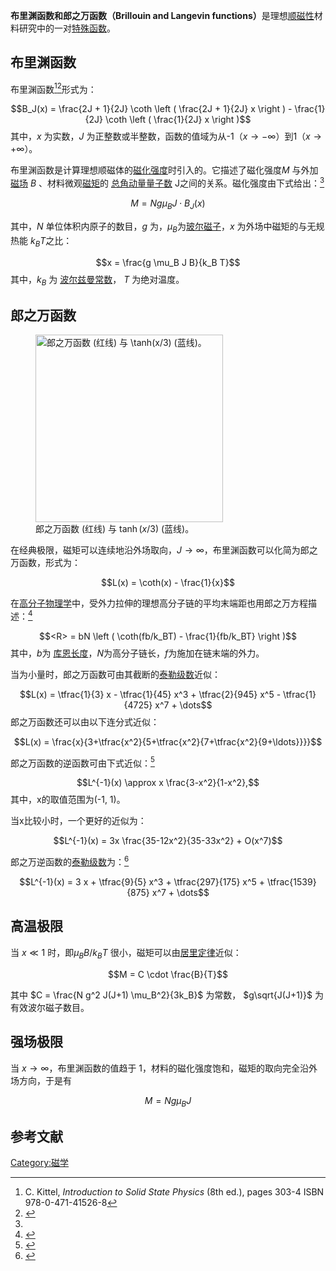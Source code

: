 '''布里渊函数和郎之万函数（Brillouin and Langevin functions）'''是理想[[顺磁性|顺磁性]]材料研究中的一对[[特殊函数|特殊函数]]。

==布里渊函数==
<!-- [[布里渊函数|布里渊函数]]重定向至此 -->
布里渊函数<ref name=Kittel>C. Kittel, ''Introduction to Solid State Physics'' (8th ed.), pages 303-4 ISBN 978-0-471-41526-8</ref><ref>{{Cite journal
  | last = Darby
  | first = M.I. 
  | author-link =
  | title = Tables of the Brillouin function and of the related function for the spontaneous magnetization
  | journal = Brit. J. Appl. Phys.
  | volume = 18
  | issue = 10
  | pages = 1415–1417
  | year = 1967
  | doi =10.1088/0508-3443/18/10/307
  | postscript = <!-- Bot inserted parameter. Either remove it; or change its value to "." for the cite to end in a ".", as necessary. -->  |bibcode = 1967BJAP...18.1415D }}</ref>形式为：

:<math>B_J(x) = \frac{2J + 1}{2J} \coth \left ( \frac{2J + 1}{2J} x \right )
                - \frac{1}{2J} \coth \left ( \frac{1}{2J} x \right )</math>
其中，<math>x</math> 为实数，<math>J</math> 为正整数或半整数，函数的值域为从-1（<math>x \to -\infty</math>）到1（<math>x \to +\infty</math>）。

布里渊函数是计算理想顺磁体的[[磁化强度|磁化强度]]时引入的。它描述了磁化强度<math>M</math> 与外加 [[磁场|磁场]] <math>B</math> 、材料微观[[磁矩|磁矩]]的 [[总角动量量子数|总角动量量子数]] J之间的关系。磁化强度由下式给出：<ref name=Kittel/>
:<math>M = N g \mu_B J \cdot B_J(x)</math>

其中，<math>N</math> 单位体积内原子的数目，<math>g</math> 为{{link-en|g因數|g-factor (physics)}}，<math>\mu_B</math>为[[玻尔磁子|玻尔磁子]]，<math>x</math> 为外场中磁矩的{{link-en|塞曼能|Zeeman energy}}与无规热能 <math>k_B T</math>之比：
::<math>x = \frac{g \mu_B J B}{k_B T}</math>
其中，<math>k_B</math> 为 [[波尔兹曼常数|波尔兹曼常数]]， <math>T</math> 为绝对温度。

==郎之万函数==
<!-- [[郎之万函数|郎之万函数]]重定向至此 -->
[[File:Langevin function.png|300px|thumb|right|郎之万函数 (红线) 与
<math>\tanh(x/3)</math> (蓝线)。]]

在经典极限，磁矩可以连续地沿外场取向，<math>J \to \infty</math>，布里渊函数可以化简为郎之万函数，形式为：

:<math>L(x) = \coth(x) - \frac{1}{x}</math>

在[[高分子物理学|高分子物理学]]中，受外力拉伸的理想高分子链的平均末端距也用郎之万方程描述：<ref>{{cite book|author=Michael Rubinstein and Ralph H. Colby|title=Polymer Physics|year=2003|publisher=Oxford University Press|isbn=978-0-19-852059-7|pages=76}}</ref> 
:<math><R> = bN \left ( \coth(fb/k_BT) - \frac{1}{fb/k_BT} \right )</math>
其中，<math>b</math>为 [[库恩长度|库恩长度]]，<math>N</math>为高分子链长，<math>f</math>为施加在链末端的外力。

当{{math|''x''}}为小量时，郎之万函数可由其截断的[[泰勒级数|泰勒级数]]近似：
:<math>
   L(x) = \tfrac{1}{3} x - \tfrac{1}{45} x^3 + \tfrac{2}{945} x^5 - \tfrac{1}{4725} x^7 + \dots
 </math>
郎之万函数还可以由以下连分式近似：
:<math>
L(x) = \frac{x}{3+\tfrac{x^2}{5+\tfrac{x^2}{7+\tfrac{x^2}{9+\ldots}}}}
</math>

郎之万函数的逆函数可由下式近似：<ref name="Cohen">{{cite journal |title=A Padé approximant to the inverse Langevin function |last=Cohen |first=A. |journal=[[Rheologica_Acta|Rheologica Acta]] |volume=30 |issue=3 |pages=270–273 |year=1991 |doi=10.1007/BF00366640 }}</ref>
:<math>
   L^{-1}(x) \approx x \frac{3-x^2}{1-x^2},
 </math>
其中，x的取值范围为(-1, 1)。

当x比较小时，一个更好的近似为：
:<math>
   L^{-1}(x) = 3x \frac{35-12x^2}{35-33x^2} + O(x^7)
 </math>

郎之万逆函数的[[泰勒级数|泰勒级数]]为：<ref name="Johal">{{cite journal |title=Energy functions for rubber from microscopic potentials |last=Johal |first=A. S. |last2=Dunstan |first2=D. J. |journal=[[Journal_of_Applied_Physics|Journal of Applied Physics]] |volume=101 |issue=8 |page=084917 |year=2007 |doi=10.1063/1.2723870 |bibcode = 2007JAP...101h4917J }}</ref>
:<math>
   L^{-1}(x) = 3 x + \tfrac{9}{5} x^3 + \tfrac{297}{175} x^5 + \tfrac{1539}{875} x^7 + \dots
 </math>

==高温极限==
当 <math>x \ll 1</math> 时，即<math>\mu_B B / k_B T</math> 很小，磁矩可以由[[居里定律|居里定律]]近似： 

:<math>M = C \cdot \frac{B}{T}</math>

其中 <math>C = \frac{N g^2 J(J+1) \mu_B^2}{3k_B}</math> 为常数， <math>g\sqrt{J(J+1)}</math> 为有效波尔磁子数目。

==强场极限==
当 <math>x\to\infty</math>，布里渊函数的值趋于 1，材料的磁化强度饱和，磁矩的取向完全沿外场方向，于是有

:<math>M = N g \mu_B J</math>

==参考文献==
{{Reflist}}

[[Category:磁学|Category:磁学]]